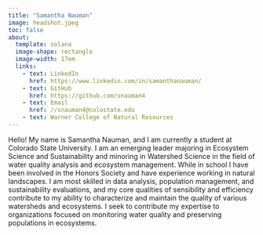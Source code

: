 ```yaml
---
title: "Samantha Nauman"
image: headshot.jpeg
toc: false
about:
  template: solana
  image-shape: rectangle
  image-width: 17em
  links:
    - text: LinkedIn
      href: https://www.linkedin.com/in/samanthanauman/
    - text: GitHub
      href: https://github.com/snauman4
    - text: Email
      href: //snauman4@colostate.edu
    - text: Warner College of Natural Resources
---
```


Hello! My name is Samantha Nauman, and I am currently a student at Colorado State University. I am an emerging leader majoring in Ecosystem Science and Sustainability and minoring in Watershed Science in the field of water quality analysis and ecosystem management. While in school I have been involved in the Honors Society and have experience working in natural landscapes. I am most skilled in data analysis, population management, and sustainability evaluations, and my core qualities of sensibility and efficiency contribute to my ability to characterize and maintain the quality of various watersheds and ecosystems. I seek to contribute my expertise to organizations focused on monitoring water quality and preserving populations in ecosystems.

